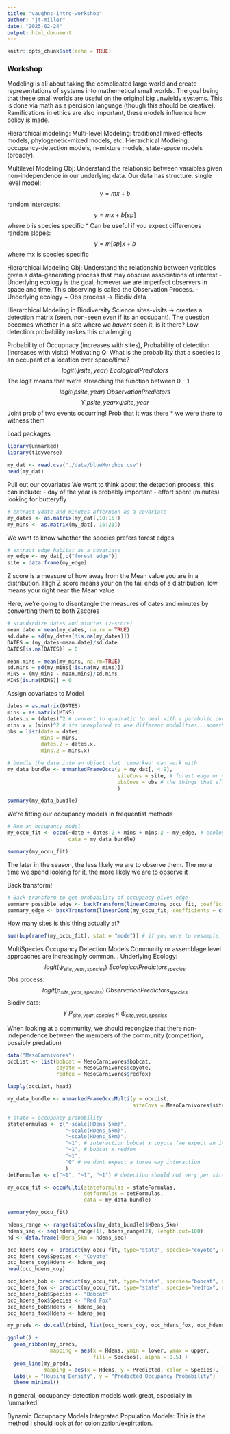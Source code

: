 ```yaml
---
title: "vaughns-intro-workshop"
author: "jt-miller"
date: "2025-02-24"
output: html_document
---
```


```r
knitr::opts_chunk$set(echo = TRUE)
```

### Workshop

Modeling is all about taking the complicated large world and create representations of systems into mathemetical small worlds. The goal being that these small worlds are useful on the original big unwieldy systems. This is done via math as a percision language (though this should be creative). Ramifications in ethics are also important, these models influence how policy is made. 

Hierarchical modeling:
Multi-level Modeling: traditional mixed-effects models, phylogenetic-mixed models, etc. 
Hierarchical Modleing: occupancy-detection models, n-mixture models, state-space models (broadly). 

Multilevel Modeling
Obj: Understand the relationsip between varaibles given non-independence in our underlying data. Our data has structure. 
single level model: $$y = mx + b$$
random intercepts: $$y = mx + b[sp]$$ where b is species specific
^ Can be useful if you expect differences
random slopes: $$ y = m[sp]x + b$$ where mx is species specific

Hierarchical Modeling
Obj: Understand the relationship between variables given a data-generating process that may obscure associations of interest
- Underlying ecology is the goal, however we are imperfect observers in space and time. This observing is called the Observation Process. 
- Underlying ecology + Obs process -> Biodiv data

Hierarchical Modeling in Biodiversity Science
sites-visits -> creates a detection matrix (seen, non-seen even if its an occupant). The question becomes whether in a site where we *havent* seen it, is it there? Low detection probability makes this challenging 

Probability of Occupnacy (increases with sites), Probability of detection (increases with visits)
Motivating Q: What is the probability that a species is an occupant of a location over space/time?
$$logit(\psi site,year) ~ Ecological Predictors$$ 
The logit means that we're streaching the function between 0 - 1. 
$$logit(p site,year) ~ Observation Predictors$$
$$ Y ~ psite,year x \psi site, year$$ Joint prob of two events occurring! Prob that it was there * we were there to witness them 

Load packages
```r
library(unmarked)
library(tidyverse)
```

```r
my_dat <- read.csv("./data/blueMorphos.csv")
head(my_dat)
```
Pull out our covariates
We want to think about the detection process, this can include:
- day of the year is probably important
- effort spent (minutes) looking for butteryfly
```r
# extract ydate and minutes afternoon as a covariate
my_dates <- as.matrix(my_dat[,10:15])
my_mins <- as.matrix(my_dat[, 16:21])
```

We want to know whether the species prefers forest edges
```r
# extract edge habitat as a covariate
my_edge <- my_dat[,c("forest_edge")]
site = data.frame(my_edge)
```

Z score is a measure of how away from the Mean value you are in a distribution. High Z score means your on the tail ends of a distribution, low means your right near the Mean value

Here, we're going to disentangle the measures of dates and minutes by converting them to both Zscores
```r
# standardize dates and minutes (z-score)
mean.date = mean(my_dates, na.rm = TRUE)
sd.date = sd(my_dates[!is.na(my_dates)])
DATES = (my_dates-mean.date)/sd.date
DATES[is.na(DATES)] = 0

mean.mins = mean(my_mins, na.rm=TRUE)
sd.mins = sd(my_mins[!is.na(my_mins)])
MINS = (my_mins - mean.mins)/sd.mins
MINS[is.na(MINS)] = 0
```


Assign covariates to Model
```r
dates = as.matrix(DATES)
mins = as.matrix(MINS)
dates.x = (dates)^2 # convert to quadratic to deal with a parabolic curve (what phenology MAY look like)
mins.x = (mins)^2 # its unexplored to use different modalities...something to consider
obs = list(date = dates, 
           mins = mins, 
           dates.2 = dates.x, 
           mins.2 = mins.x)

# bundle the date into an object that 'unmarked' can work with
my_data_bundle <- unmarkedFrameOccu(y = my_dat[, 4:9], 
                                    siteCovs = site, # forest edge or not 
                                    obsCovs = obs # the things that effect our observation process
                                    )

summary(my_data_bundle)
```
We're fitting our occupancy models in frequentist methods
```r
# Run an occupancy model
my_occu_fit <- occu(~date + dates.2 + mins + mins.2 ~ my_edge, # ecology flows into the detection process
                    data = my_data_bundle) 

summary(my_occu_fit)
```
The later in the season, the less likely we are to observe them. The more time we spend looking for it, the more likely we are to observe it

Back transform!
```r
# Back-transform to get probability of occupancy given edge
summary_possible_edge <- backTransform(linearComb(my_occu_fit, coefficients = c(1, 0), "state")) # model for where there is and isn't an edge
summary_edge <- backTransform(linearComb(my_occu_fit, coefficients = c(1, 1), "state")) # model for where there are only edges
```

How many sites is this thing actually at?
```r
sum(bup(ranef(my_occu_fit), stat = "mode")) # if you were to resample, we'd expect 11 sites to have this organism present. 
```



MultiSpecies Occupancy Detection Models 
Community or assemblage level approaches are increasingly common...
Underlying Ecology: $$logit(\psi _{site,year,species}) ~ EcologicalPredictors_{species}$$
Obs process: $$logit(p_{site,year,species}) ~ ObservationPredictors_{species}$$
Biodiv data: $$ Y ~ P_{site,year,species} \times \psi_{site,year,species}$$

When looking at a community, we should recongize that there non-independence between the members of the community (competition, possibly predation)

```r
data("MesoCarnivores")
occList <- list(bobcat = MesoCarnivores$bobcat,
                coyote = MesoCarnivores$coyote, 
                redfox = MesoCarnivores$redfox)

lapply(occList, head)

my_data_bundle <- unmarkedFrameOccuMulti(y = occList, 
                                         siteCovs = MesoCarnivores$sitecovs)

# state = occupancy probability
stateFormulas <- c("~scale(HDens_5km)", 
                   "~scale(HDens_5km)", 
                   "~scale(HDens_5km)", 
                   "~1", # interaction bobcat x coyote (we expect an interaction, but its not mediated by the enviromental variable 
                   "~1", # bobcat x redfox
                   "~1",
                   "0" # we dont expect a three way interaction 
                   )
detFormulas <- c("~1", "~1", "~1") # detection should not very per site

my_occu_fit <- occuMulti(stateformulas = stateFormulas, 
                         detformulas = detFormulas, 
                         data = my_data_bundle)

summary(my_occu_fit)
```
```r
hdens_range <- range(siteCovs(my_data_bundle)$HDens_5km)
hdens_seq <- seq(hdens_range[1], hdens_range[2], length.out=100)
nd <- data.frame(HDens_5km = hdens_seq)

occ_hdens_coy <- predict(my_occu_fit, type="state", species="coyote", newdata=nd)
occ_hdens_coy$Species <- "Coyote"
occ_hdens_coy$Hdens <- hdens_seq
head(occ_hdens_coy)

occ_hdens_bob <- predict(my_occu_fit, type="state", species="bobcat", newdata=nd)
occ_hdens_fox <- predict(my_occu_fit, type="state", species="redfox", newdata=nd)
occ_hdens_bob$Species <- "Bobcat"
occ_hdens_fox$Species <- "Red Fox"
occ_hdens_bob$Hdens <- hdens_seq
occ_hdens_fox$Hdens <- hdens_seq

my_preds <- do.call(rbind, list(occ_hdens_coy, occ_hdens_fox, occ_hdens_bob))

ggplot() +
  geom_ribbon(my_preds, 
              mapping = aes(x = Hdens, ymin = lower, ymax = upper,
                            fill = Species), alpha = 0.5) +
  geom_line(my_preds, 
            mapping = aes(x = Hdens, y = Predicted, color = Species), linewidth = 2) +
  labs(x = "Housing Density", y = "Predicted Occupancy Probability") + 
  theme_minimal()
```
in general, occupancy-detection models work great, especially in 'unmarked' 

Dynamic Occupnacy Models Integrated Population Models: This is the method I should look at for colonization/expirtation. 
